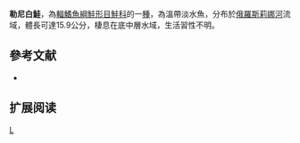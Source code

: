 {{Subspeciesbox 
| genus = Coregonus
| species = tugun
| subspecies = lenensis
| status = NE
| status_system = IUCN3.1
| authority = [[Berg|Berg]], 1932
| synonyms =
}}

'''勒尼白鮭'''，為[[輻鰭魚綱|輻鰭魚綱]][[鮭形目|鮭形目]][[鮭科|鮭科]]的一[[種|種]]，為溫帶淡水魚，分布於[[俄羅斯|俄羅斯]][[莉娜河|莉娜河]]流域，體長可達15.9公分，棲息在底中層水域，生活習性不明。

==參考文献==
*{{FishBase_species|genus=Coregonus|species=tugun lenensis|year=2015|month=11}}

== 扩展阅读 ==
{{refbegin}}
{{wikispecies-inline|Coregonus tugun lenensis|勒尼白鮭}}
{{refend}}

[[Category:白鮭屬|L]]